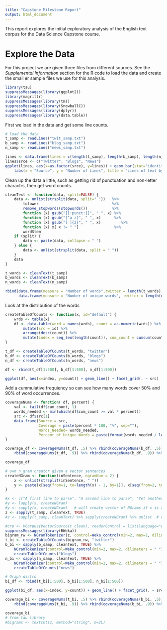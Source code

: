 ```yaml
---
title: "Capstone Milestone Report"
output: html_document
---
```

This report explores the initial exploratory analysis of the English text corpus for the Data Science Capstone course.

# Explore the Data
For this project we are given three files from different sources. See the *Supplemental Information* section for the R code to load the data and create the small er sample files we use for this analysis.
```r
library(tau)
suppressMessages(library(ggplot2))
library(magrittr)
suppressMessages(library(tm))
suppressMessages(library(SnowballC))
suppressMessages(library(dplyr))
suppressMessages(library(data.table))
```
First we load in the data and get some line counts.
```r
# load the data
t_samp <- readLines("twit_samp.txt")
b_samp <- readLines("blog_samp.txt")
n_samp <- readLines("news_samp.txt")

lines <- data.frame(lines = c(length(t_samp), length(b_samp), length(n_samp)))
lines$srce <- c("Twitter", "Blogs", "News")
ggplot(lines, aes(x=as.factor(srce), y=lines)) + geom_bar(stat="identity", fill="darkblue") + 
    labs(x = "Source", y = "Number of Lines", title = "Lines of text by source")
```

Clean up the data a little, such as getting rid of punctuation and non-letter charactrs, then get word counts.
```r

cleanText <- function(data, split=FALSE) {
    data <- unlist(strsplit(data, split=" "))   %>% 
        tolower                                 %>% 
        remove_stopwords(stopwords())           %>%
        function (x) gsub("[[:punct:]]", " ", x) %>%
        function (x) gsub("[^a-z]", " ", x)      %>%
        function (x) gsub("[ ]{2}", " ", x)         %>%
        function (x) x[ x != " "]                %>%
        wordStem
    if (split) {
        data <- paste(data, collapse = " ")
    } else {
        data <- unlist(strsplit(data, split = " "))
    }
    data
}
```
```r
t_words <- cleanText(t_samp)
b_words <- cleanText(b_samp)
n_words <- cleanText(n_samp)

rbind(data.frame(measure = "Number of words",twitter = length(t_words), blogs = length(b_words), news = length(n_words)),
      data.frame(measure = "Number of unique words", twitter = length(unique(t_words)), blogs = length(unique(b_words)), news = length(unique(n_words))))
```


Look at the distribution of the words
```r
createTableOfCounts <- function(x, id="default") {
    wrds <- table(x)
    df <- data.table(word = names(wrds), count = as.numeric(wrds)) %>%
        mutate(src = id) %>%
        arrange(desc(count)) %>%
        mutate(index = seq_len(length(count)), cum_count = cumsum(count))
}

t_df <- createTableOfCounts(t_words, "twitter")
b_df <- createTableOfCounts(b_words, "blogs")
n_df <- createTableOfCounts(n_words, "news")

df <- rbind(t_df[1:500], b_df[1:500], n_df[1:500])

ggplot(df, aes(x=index, y=count)) + geom_line() + facet_grid(. ~ src)

```

Add a cummulative frequiency so can see how many words cover 50% and 90% of word occurrences.
```r
coverageNums <- function( df, percent) {
    val <- tail(df$cum_count, 1)
    words_needed <- min(which(df$cum_count >= val * percent))
    src <- df$src[1]
    data.frame(Source = src, 
               Coverage = paste(percent * 100, "%", sep=""),
               Words_Needed= words_needed, 
               Percent_of_Unique_Words = paste(format(words_needed / length(df$word) * 100, digits=0), "%", sep=""))
}
```
```r
coverage_df <- coverageNums(t_df, .5) %>% rbind(coverageNums(b_df, .5)) %>% rbind(coverageNums(n_df, .5)) %>% 
    rbind(coverageNums(t_df, .9)) %>% rbind(coverageNums(b_df, .9)) %>%rbind(coverageNums(n_df, .9))

coverage_df

```

```r
# own n_gram creator given a vector sentences
createNGram <- function(inSentence, ngramNum = 2) {
    x <- unlist(strsplit(inSentence, " "))
    y <- paste(x[seq(from=1, to=length(x) - 1, by=1)], x[seq(from=2, to=length(x), by=1)], sep = " ")
}

#x <- c("A first line to parse", "A second line to parse", "Yet another something to work #2 with!!")
#y <- lapply(x, createNGram)
#y <- sapply(x, createNGram)   # will create vector of NGrams if x is a vectoy
z <- sapply(t_samp, cleanText, TRUE)
#z <- sapply(t_samp, cleanText) %>% sapply(createNGram) %>% unlist  # create vector of NGrams

#crp <- VCorpus(VectorSource(t_clean), readerControl = list(language="english"))
suppressMessages(library(RWeka))
bigram_rw <- NGramTokenizer(z, control=Weka_control(min=2, max=2, dilimeters = " "))
t_bi <- createTableOfCounts(bigram_rw, "twitter")
b_bi <- sapply(b_samp, cleanText, TRUE) %>%
    NGramTokenizer(control=Weka_control(min=2, max=2, dilimeters = " ")) %>%
    createTableOfCounts("blogs")
n_bi <- sapply(n_samp, cleanText, TRUE) %>%
    NGramTokenizer(control=Weka_control(min=2, max=2, dilimeters = " ")) %>%
    createTableOfCounts("news")

# Graph distro
bi_df <- rbind(t_bi[1:500], b_bi[1:500], n_bi[1:500])

ggplot(bi_df, aes(x=index, y=count)) + geom_line() + facet_grid(. ~ src)

coverage_bi <- coverageNums(t_bi, .5) %>% rbind(coverageNums(b_bi, .5)) %>% rbind(coverageNums(n_bi, .5)) %>% 
    rbind(coverageNums(t_bi, .9)) %>% rbind(coverageNums(b_bi, .9)) %>%rbind(coverageNums(n_bi, .9))

coverage_bi
# from tau library
#bigrams <- textcnt(z, method="string", n=2L)
```